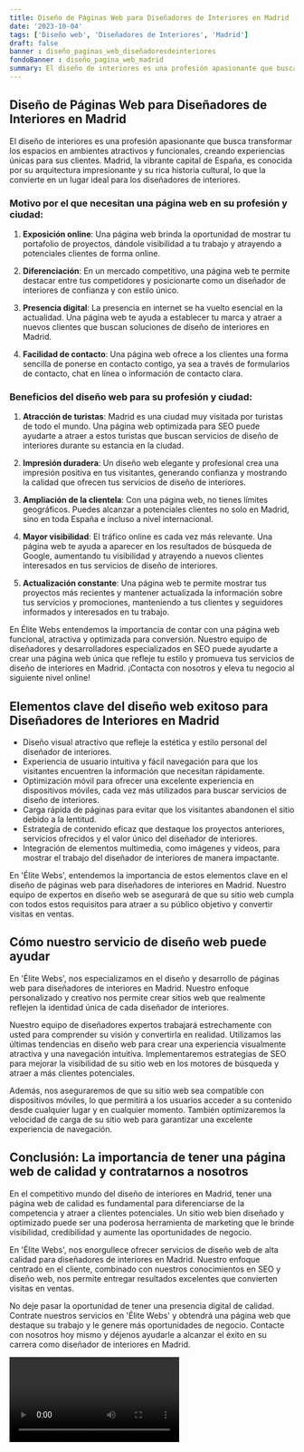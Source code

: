 ```yaml
---
title: Diseño de Páginas Web para Diseñadores de Interiores en Madrid
date: '2023-10-04'
tags: ['Diseño web', 'Diseñadores de Interiores', 'Madrid']
draft: false
banner : diseño_paginas_web_diseñadoresdeinteriores
fondoBanner : diseño_pagina_web_madrid
summary: El diseño de interiores es una profesión apasionante que busca transformar los espacios en ambientes atractivos y funcionales, creando experiencias únicas para sus clientes. Madrid, la vibrante capital de España, es conocida por su arquitectura impresionante y su rica historia cultural, lo que la convierte en un lugar ideal para los diseñadores de interiores.
---
```


## Diseño de Páginas Web para Diseñadores de Interiores en Madrid

El diseño de interiores es una profesión apasionante que busca transformar los espacios en ambientes atractivos y funcionales, creando experiencias únicas para sus clientes. Madrid, la vibrante capital de España, es conocida por su arquitectura impresionante y su rica historia cultural, lo que la convierte en un lugar ideal para los diseñadores de interiores.

### Motivo por el que necesitan una página web en su profesión y ciudad:

1. **Exposición online**: Una página web brinda la oportunidad de mostrar tu portafolio de proyectos, dándole visibilidad a tu trabajo y atrayendo a potenciales clientes de forma online.

2. **Diferenciación**: En un mercado competitivo, una página web te permite destacar entre tus competidores y posicionarte como un diseñador de interiores de confianza y con estilo único.

3. **Presencia digital**: La presencia en internet se ha vuelto esencial en la actualidad. Una página web te ayuda a establecer tu marca y atraer a nuevos clientes que buscan soluciones de diseño de interiores en Madrid.

4. **Facilidad de contacto**: Una página web ofrece a los clientes una forma sencilla de ponerse en contacto contigo, ya sea a través de formularios de contacto, chat en línea o información de contacto clara.

### Beneficios del diseño web para su profesión y ciudad:

1. **Atracción de turistas**: Madrid es una ciudad muy visitada por turistas de todo el mundo. Una página web optimizada para SEO puede ayudarte a atraer a estos turistas que buscan servicios de diseño de interiores durante su estancia en la ciudad.

2. **Impresión duradera**: Un diseño web elegante y profesional crea una impresión positiva en tus visitantes, generando confianza y mostrando la calidad que ofrecen tus servicios de diseño de interiores.

3. **Ampliación de la clientela**: Con una página web, no tienes límites geográficos. Puedes alcanzar a potenciales clientes no solo en Madrid, sino en toda España e incluso a nivel internacional.

4. **Mayor visibilidad**: El tráfico online es cada vez más relevante. Una página web te ayuda a aparecer en los resultados de búsqueda de Google, aumentando tu visibilidad y atrayendo a nuevos clientes interesados en tus servicios de diseño de interiores.

5. **Actualización constante**: Una página web te permite mostrar tus proyectos más recientes y mantener actualizada la información sobre tus servicios y promociones, manteniendo a tus clientes y seguidores informados y interesados en tu trabajo.

En Élite Webs entendemos la importancia de contar con una página web funcional, atractiva y optimizada para conversión. Nuestro equipo de diseñadores y desarrolladores especializados en SEO puede ayudarte a crear una página web única que refleje tu estilo y promueva tus servicios de diseño de interiores en Madrid. ¡Contacta con nosotros y eleva tu negocio al siguiente nivel online!

<GifSeo />

<Cta />

## Elementos clave del diseño web exitoso para Diseñadores de Interiores en Madrid

- Diseño visual atractivo que refleje la estética y estilo personal del diseñador de interiores.
- Experiencia de usuario intuitiva y fácil navegación para que los visitantes encuentren la información que necesitan rápidamente.
- Optimización móvil para ofrecer una excelente experiencia en dispositivos móviles, cada vez más utilizados para buscar servicios de diseño de interiores.
- Carga rápida de páginas para evitar que los visitantes abandonen el sitio debido a la lentitud.
- Estrategia de contenido eficaz que destaque los proyectos anteriores, servicios ofrecidos y el valor único del diseñador de interiores.
- Integración de elementos multimedia, como imágenes y videos, para mostrar el trabajo del diseñador de interiores de manera impactante.

En 'Élite Webs', entendemos la importancia de estos elementos clave en el diseño de páginas web para diseñadores de interiores en Madrid. Nuestro equipo de expertos en diseño web se asegurará de que su sitio web cumpla con todos estos requisitos para atraer a su público objetivo y convertir visitas en ventas.

## Cómo nuestro servicio de diseño web puede ayudar

En 'Élite Webs', nos especializamos en el diseño y desarrollo de páginas web para diseñadores de interiores en Madrid. Nuestro enfoque personalizado y creativo nos permite crear sitios web que realmente reflejen la identidad única de cada diseñador de interiores.

Nuestro equipo de diseñadores expertos trabajará estrechamente con usted para comprender su visión y convertirla en realidad. Utilizamos las últimas tendencias en diseño web para crear una experiencia visualmente atractiva y una navegación intuitiva. Implementaremos estrategias de SEO para mejorar la visibilidad de su sitio web en los motores de búsqueda y atraer a más clientes potenciales.

Además, nos aseguraremos de que su sitio web sea compatible con dispositivos móviles, lo que permitirá a los usuarios acceder a su contenido desde cualquier lugar y en cualquier momento. También optimizaremos la velocidad de carga de su sitio web para garantizar una excelente experiencia de navegación.

## Conclusión: La importancia de tener una página web de calidad y contratarnos a nosotros

En el competitivo mundo del diseño de interiores en Madrid, tener una página web de calidad es fundamental para diferenciarse de la competencia y atraer a clientes potenciales. Un sitio web bien diseñado y optimizado puede ser una poderosa herramienta de marketing que le brinde visibilidad, credibilidad y aumente las oportunidades de negocio.

En 'Élite Webs', nos enorgullece ofrecer servicios de diseño web de alta calidad para diseñadores de interiores en Madrid. Nuestro enfoque centrado en el cliente, combinado con nuestros conocimientos en SEO y diseño web, nos permite entregar resultados excelentes que convierten visitas en ventas.

No deje pasar la oportunidad de tener una presencia digital de calidad. Contrate nuestros servicios en 'Élite Webs' y obtendrá una página web que destaque su trabajo y le genere más oportunidades de negocio. Contacte con nosotros hoy mismo y déjenos ayudarle a alcanzar el éxito en su carrera como diseñador de interiores en Madrid.

<Video />

<CtaBot job='Diseñadores de Interiores' city='Madrid'/>

<Gmaps query='Madrid+españa+maps' />